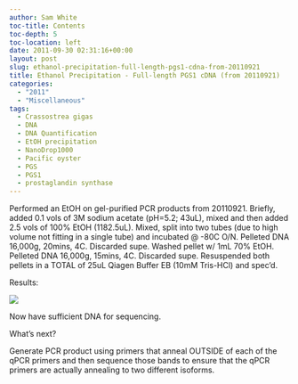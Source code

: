 ```yaml
---
author: Sam White
toc-title: Contents
toc-depth: 5
toc-location: left
date: 2011-09-30 02:31:16+00:00
layout: post
slug: ethanol-precipitation-full-length-pgs1-cdna-from-20110921
title: Ethanol Precipitation - Full-length PGS1 cDNA (from 20110921)
categories:
  - "2011"
  - "Miscellaneous"
tags:
  - Crassostrea gigas
  - DNA
  - DNA Quantification
  - EtOH precipitation
  - NanoDrop1000
  - Pacific oyster
  - PGS
  - PGS1
  - prostaglandin synthase
---
```


Performed an EtOH on gel-purified PCR products from 20110921. Briefly, added 0.1 vols of 3M sodium acetate (pH=5.2; 43uL), mixed and then added 2.5 vols of 100% EtOH (1182.5uL). Mixed, split into two tubes (due to high volume not fitting in a single tube) and incubated @ -80C O/N. Pelleted DNA 16,000g, 20mins, 4C. Discarded supe. Washed pellet w/ 1mL 70% EtOH. Pelleted DNA 16,000g, 15mins, 4C. Discarded supe. Resuspended both pellets in a TOTAL of 25uL Qiagen Buffer EB (10mM Tris-HCl) and spec'd.

Results:

![](https://eagle.fish.washington.edu/Arabidopsis/20110930%20DNA-01.JPG)

Now have sufficient DNA for sequencing.

What's next?

Generate PCR product using primers that anneal OUTSIDE of each of the qPCR primers and then sequence those bands to ensure that the qPCR primers are actually annealing to two different isoforms.
